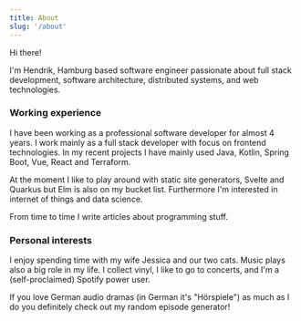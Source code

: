 ```yaml
---
title: About
slug: '/about'
---
```


Hi there!

I'm Hendrik, Hamburg based software engineer passionate about full stack
development, software architecture, distributed systems, and web
technologies.


<AboutComponent/>

### Working experience

I have been working as a professional software developer for almost 4
years. I work mainly as a full stack developer with focus on frontend
technologies. In my recent projects I have mainly used Java, Kotlin,
Spring Boot, Vue, React and Terraform.

At the moment I like to play around with static site generators, Svelte
and Quarkus but Elm is also on my bucket list. Furthermore I'm interested
in internet of things and data science.

From time to time I write articles about programming stuff.

### Personal interests

I enjoy spending time with my wife Jessica and our two cats. Music plays
also a big role in my life. I collect vinyl, I like to go to concerts,
and I'm a (self-proclaimed) Spotify power user.

If you love German audio dramas (in German it's "Hörspiele") as much as
I do you definitely check out my random episode generator!
